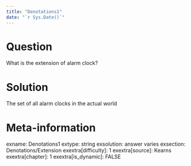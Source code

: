 ```yaml
---
title: "Denotations1"
date: "`r Sys.Date()`"
---
```


Question
========
What is the extension of alarm clock?


Solution
========
The set of all alarm clocks in the actual world


Meta-information
================
exname: Denotations1
extype: string
exsolution: answer varies
exsection: Denotations/Extension
exextra[difficulty]: 1
exextra[source]: Kearns
exextra[chapter]: 1
exextra[is_dynamic]: FALSE

